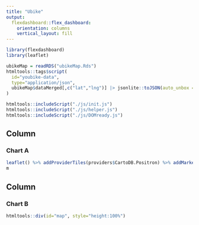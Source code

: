 ```yaml
---
title: "Ubike"
output: 
  flexdashboard::flex_dashboard:
    orientation: columns
    vertical_layout: fill
---
```


```r
library(flexdashboard)
library(leaflet)

```

```r
ubikeMap = readRDS("ubikeMap.Rds")
htmltools::tags$script(
  id="youbike-data",
  type="application/json",
  ubikeMap$dataMerged[,c("lat","lng")] |> jsonlite::toJSON(auto_unbox = T)
)

htmltools::includeScript("./js/init.js")
htmltools::includeScript("./js/helper.js")
htmltools::includeScript("./js/DOMready.js")
```


Column {data-width=350}
-----------------------------------------------------------------------

### Chart A

```r
leaflet() %>% addProviderTiles(providers$CartoDB.Positron) %>% addMarkers(lng=121.5, lat=25.05, popup="Taipei") -> m
m
```

Column {data-width=350}
-----------------------------------------------------------------------

### Chart B

```r
htmltools::div(id="map", style="height:100%")
```

